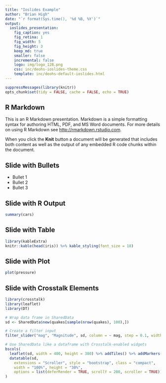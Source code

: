 ```yaml
---
title: "Ioslides Example"
author: "Brian High"
date: "`r format(Sys.time(), '%d %B, %Y')`"
output:
  ioslides_presentation:
    fig_caption: yes
    fig_retina: 1
    fig_width: 5
    fig_height: 3
    keep_md: true
    smaller: false
    incremental: false
    logo: img/logo_128.png
    css: inc/deohs-ioslides-theme.css
    template: inc/deohs-default-ioslides.html
---
```


```r
suppressMessages(library(knitr))
opts_chunk$set(tidy = FALSE, cache = FALSE, echo = TRUE)
```

<!-- Note: Custom CSS changes title font and removes footer gradient. -->
<!-- Note: Custom HTML template replaces logo with banner on title page.-->

## R Markdown

This is an R Markdown presentation. Markdown is a simple formatting syntax for authoring HTML, PDF, and MS Word documents. For more details on using R Markdown see <http://rmarkdown.rstudio.com>.

When you click the **Knit** button a document will be generated that includes both content as well as the output of any embedded R code chunks within the document.

## Slide with Bullets

- Bullet 1
- Bullet 2
- Bullet 3

## Slide with R Output

```r
summary(cars)
```

## Slide with Table

```r
library(kableExtra)
knitr::kable(head(iris)) %>% kable_styling(font_size = 18)
```

## Slide with Plot

```r
plot(pressure)
```

## Slide with Crosstalk Elements {.smaller}

```r
library(crosstalk)
library(leaflet)
library(DT)

# Wrap data frame in SharedData
sd <- SharedData$new(quakes[sample(nrow(quakes), 100),])

# Create a filter input
filter_slider("mag", "Magnitude", sd, column = ~ mag, step = 0.1, width = 400)

# Use SharedData like a dataframe with Crosstalk-enabled widgets
bscols(
  leaflet(sd, width = 400, height = 300) %>% addTiles() %>% addMarkers(),
  datatable(sd,
    extensions = "Scroller", style = "bootstrap", class = "compact",
    width = "100%", height = "30%",
    options = list(deferRender = TRUE, scrollY = 200, scroller = TRUE))
)
```

